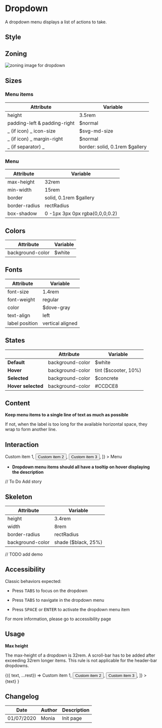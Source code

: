 
<Meta title="Components/Dropdown" component={Dropdown} />

# Dropdown

A dropdown menu displays a list of actions to take.

## Style

## Zoning

<img src={dropdownZoning} alt="zoning image for dropdown" className="full" class="full" />

## Sizes

### Menu items

| Attribute                    | Variable                        |
| ---------------------------- | ------------------------------- |
| height                       | 3.5rem                          |
| padding-left & padding-right | $normal                        |
| _ (if icon) _ icon-size      | $svg-md-size                   |
| _ (if icon) _ margin-right   | $normal                        |
| _ (if separator) _           | border: solid, 0.1rem $gallery |

### Menu

| Attribute     | Variable                       |
| ------------- | ------------------------------ |
| max-height    | 32rem                          |
| min-width     | 15rem                          |
| border        | solid, 0.1rem $gallery        |
| border-radius | rectRadius                     |
| box-shadow    | 0 -1px 3px 0px rgba(0,0,0,0.2) |

## Colors

| Attribute        | Variable |
| ---------------- | -------- |
| background-color | $white  |

## Fonts

| Attribute      | Variable         |
| -------------- | ---------------- |
| font-size      | 1.4rem           |
| font-weight    | regular          |
| color          | $dove-gray      |
| text-align     | left             |
| label position | vertical aligned |

## States

|                    | Attribute        | Variable              |
| ------------------ | ---------------- | --------------------- |
| **Default**        | background-color | $white               |
| **Hover**          | background-color | tint ($scooter, 10%) |
| **Selected**       | background-color | $concrete            |
| **Hover selected** | background-color | #CCDCE8               |

## Content

**Keep menu items to a single line of text as much as possible**

If not, when the label is too long for the available horizontal space, they wrap to form another line.

## Interaction

<Preview>
  <Story name="information">
	<Dropdown
		as={Button}
		aria-label="Custom menu"
		items={[
			<button>Custom item 1</button>,
			<button>Custom item 2</button>,
			<button>Custom item 3</button>,
		]}
	>
		Menu
	</Dropdown>
  </Story>
</Preview>

- **Dropdown menu items should all have a tooltip on hover displaying the description**

// To Do Add story

## Skeleton

| Attribute        | Variable             |
| ---------------- | -------------------- |
| height           | 3.4rem               |
| width            | 8rem                 |
| border-radius    | rectRadius           |
| background-color | shade ($black, 25%) |

// TODO add demo

## Accessibility

Classic behaviors expected:

- Press <kbd>TABS</kbd> to focus on the dropdown

- Press <kbd>TABS</kbd> to navigate in the dropdown menu

- Press <kbd>SPACE</kbd> or <kbd>ENTER</kbd> to activate the dropdown menu item

For more information, please go to accessibility page

## Usage

**Max height**

The max-height of a dropdown is 32rem. A scroll-bar has to be added after exceeding 32rem longer items.
This rule is not applicable for the header-bar dropdowns.

<Preview>
  <Story
    name="usage"
    height="20rem"
    args={{
      text: 'Lorem ipsum',
    }}
  >
    {({ text, ...rest}) => <Dropdown
                                {...rest}
                                as={Link}
                           		items={[
                                   <button>Custom item 1</button>,
                                   <button>Custom item 2</button>,
                                   <button>Custom item 3</button>,
                               ]}
                            >
                                {text}
                            </Dropdown>}
  </Story>
</Preview>

<Props story="usage" />

## Changelog

| Date       | Author | Description |
| ---------- | ------ | ----------- |
| 01/07/2020 | Monia  | Init page   |
